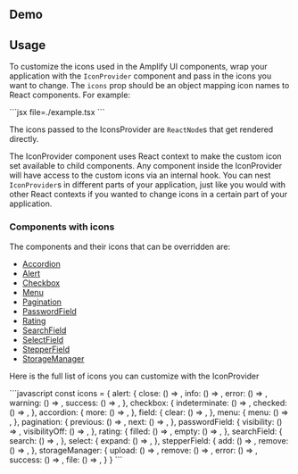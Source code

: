 

## Demo

<IconSwitcher />

## Usage

To customize the icons used in the Amplify UI components, wrap your application with the `IconProvider` component and pass in the icons you want to change. The `icons` prop should be an object mapping icon names to React components. For example:

<Example>
  <IconProviderExample />
  
  <ExampleCode>
    ```jsx file=./example.tsx
    ```
  </ExampleCode>
</Example>

The icons passed to the IconsProvider are `ReactNode`s that get rendered directly. 

The IconProvider component uses React context to make the custom icon set available to child components. Any component inside the IconProvider will have access to the custom icons via an internal hook. You can nest `IconProvider`s in different parts of your application, just like you would with other React contexts if you wanted to change icons in a certain part of your application.


### Components with icons

The components and their icons that can be overridden are:

* [Accordion](../components/accordion)
* [Alert](../components/alert)
* [Checkbox](../components/checkboxfield)
* [Menu](../components/menu)
* [Pagination](../components/pagination)
* [PasswordField](../components/passwordfield)
* [Rating](../components/rating)
* [SearchField](../components/searchfield)
* [SelectField](../components/selectfield)
* [StepperField](../components/stepperfield)
* [StorageManager](../connected-components/storage/storagemanager)

Here is the full list of icons you can customize with the IconProvider

<Example>
<ExampleCode>
```javascript
const icons = {
  alert: {
    close: () => </>,
    info: () => </>,
    error: () => </>,
    warning: () => </>,
    success: () => </>,
  },
  checkbox: {
    indeterminate: () => </>,
    checked: () => </>,
  },
  accordion: {
    more: () => </>,
  },
  field: {
    clear: () => </>,
  },
  menu: {
    menu: () => </>,
  },
  pagination: {
    previous: () => </>,
    next: () => </>,
  },
  passwordField: {
    visibility: () => </>,
    visibilityOff: () => </>,
  },
  rating: {
    filled: () => </>,
    empty: () => </>,
  },
  searchField: {
    search: () => </>,
  },
  select: {
    expand: () => </>,
  },
  stepperField: {
    add: () => </>,
    remove: () => </>,
  },
  storageManager: {
    upload: () => </>,
    remove: () => </>,
    error: () => </>,
    success: () => </>,
    file: () => </>,
  }
}
```
</ExampleCode>
</Example>

